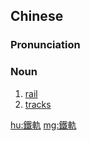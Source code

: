 {{also|铁轨}}
==Chinese==
{{zh-forms|s=铁轨}}

===Pronunciation===
{{zh-pron
|m=tiěguǐ
|c=tit3 gwai2
|mn=thih-khúi
|cat=n
}}

===Noun===
{{zh-noun}}

# [[rail]] {{gloss|metal bar that makes the track of a railroad}}
# [[tracks]]

[[hu:鐵軌]]
[[mg:鐵軌]]